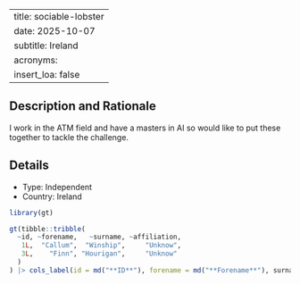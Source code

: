 
---
title: sociable-lobster
date: 2025-10-07
subtitle: Ireland
acronyms:
  insert_loa: false
---

## Description and Rationale

I work in the ATM field and have a masters in AI so would like to put these together to tackle the challenge.

## Details

* Type: Independent
* Country: Ireland

```r
library(gt)

gt(tibble::tribble(
  ~id, ~forename,   ~surname, ~affiliation,
   1L,  "Callum",  "Winship",     "Unknow",
   3L,    "Finn", "Hourigan",     "Unknow"
  )
) |> cols_label(id = md("**ID**"), forename = md("**Forename**"), surname ~ md("**Surname**"), affiliation ~ md("**Affiliation**"))
```
